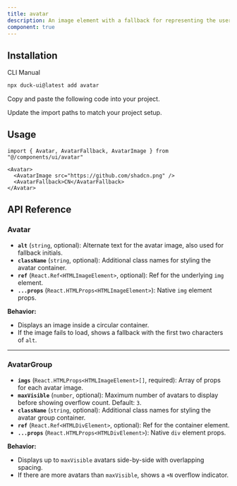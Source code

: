 ```yaml
---
title: avatar
description: An image element with a fallback for representing the user.
component: true
---
```


<ComponentPreview
  name="avatar-1"
  title="Avatar"
  description="An avatar with a fallback."
/>

## Installation

<Tabs defaultValue="cli">

<TabsList>
  <TabsTrigger value="cli">CLI</TabsTrigger>
  <TabsTrigger value="manual">Manual</TabsTrigger>
</TabsList>
<TabsContent value="cli">

```bash
npx duck-ui@latest add avatar
```

</TabsContent>

<TabsContent value="manual">

<Steps>

<Step>Copy and paste the following code into your project.</Step>

<ComponentSource name="avatar"  />

<Step>Update the import paths to match your project setup.</Step>

</Steps>

</TabsContent>

</Tabs>

## Usage

```tsx showLineNumbers
import { Avatar, AvatarFallback, AvatarImage } from "@/components/ui/avatar"
```

```tsx showLineNumbers
<Avatar>
  <AvatarImage src="https://github.com/shadcn.png" />
  <AvatarFallback>CN</AvatarFallback>
</Avatar>
```

## API Reference

### **Avatar**

* **`alt`** (`string`, optional): Alternate text for the avatar image, also used for fallback initials.
* **`className`** (`string`, optional): Additional class names for styling the avatar container.
* **`ref`** (`React.Ref<HTMLImageElement>`, optional): Ref for the underlying `img` element.
* **`...props`** (`React.HTMLProps<HTMLImageElement>`): Native `img` element props.

**Behavior:**

* Displays an image inside a circular container.
* If the image fails to load, shows a fallback with the first two characters of `alt`.

---

### **AvatarGroup**

* **`imgs`** (`React.HTMLProps<HTMLImageElement>[]`, required): Array of props for each avatar image.
* **`maxVisible`** (`number`, optional): Maximum number of avatars to display before showing overflow count. Default: `3`.
* **`className`** (`string`, optional): Additional class names for styling the avatar group container.
* **`ref`** (`React.Ref<HTMLDivElement>`, optional): Ref for the container element.
* **`...props`** (`React.HTMLProps<HTMLDivElement>`): Native `div` element props.

**Behavior:**

* Displays up to `maxVisible` avatars side-by-side with overlapping spacing.
* If there are more avatars than `maxVisible`, shows a `+N` overflow indicator.

